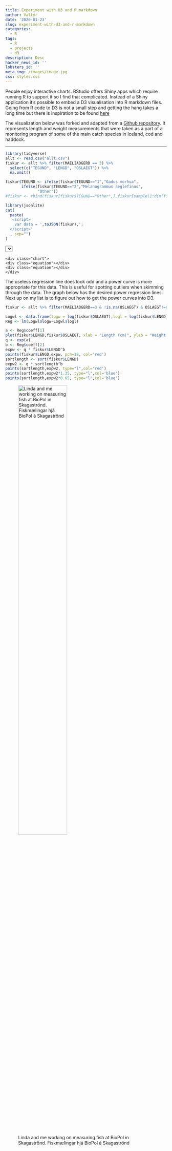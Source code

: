 ```yaml
---
title: Experiment with D3 and R markdown
author: Valtýr
date: '2020-01-23'
slug: experiment-with-d3-and-r-markdown
categories:
  - R
tags:
  - R
  - projects
  - d3
description: Desc
hacker_news_id: ''
lobsters_id: ''
meta_img: /images/image.jpg
css: styles.css
---
```


People enjoy interactive charts. RStudio offers Shiny apps which require running R to support it so I find that complicated. Instead of a Shiny application it's possible to embed a D3 visualisation into R markdown files. Going from R code to D3 is not a small step and getting the hang takes a long time but there is inspiration to be found [here](http://bl.ocks.org/enjalot/raw/211bd42857358a60a936/)

The visualization below was forked and adapted from a [Github repository](https://github.com/jalapic/D3jsR/tree/master/regression). It represents length and weight measurements that were taken as a part of a monitoring program of some of the main catch species in Iceland, cod and haddock.
 
----


```r
library(tidyverse)
allt <- read.csv("allt.csv")
fiskur <- allt %>% filter(MAELIADGERD == 3) %>% 
  select(c("TEGUND", "LENGD", "OSLAEGT")) %>% 
  na.omit()

fiskur$TEGUND <- ifelse(fiskur$TEGUND=="1","Gadus morhua",
       ifelse(fiskur$TEGUND=="2","Melanogrammus aeglefinus",
              "Other"))
#fiskur <- rbind(fiskur[fiskur$TEGUND=="Other",],fiskur[sample(1:dim(fiskur)[1],100),])

library(jsonlite)
cat(
  paste(
  '<script>
    var data = ',toJSON(fiskur),';
  </script>'
  , sep="")
)
```




<!--html_preserve-->
  <div><select id="selector"></select></div>
	<div class="chart">
	<div class="equation"></div>
	<div class="equation"></div>
	</div>
<!--/html_preserve-->

<script src="https://d3js.org/d3.v4.min.js"></script>
<script src="vizjs.js"></script>

The useless regression line does look odd and a power curve is more appropriate for this data. This is useful for spotting outliers when skimming through the data. The graph below has the desired power regression lines. Next up on my list is to figure out how to get the power curves into D3.


```r

fiskur <- allt %>% filter(MAELIADGERD==3 & !is.na(OSLAEGT) & OSLAEGT!=0 & !is.na(LIFUR) & LIFUR!=0 & !is.na(LENGD) & TEGUND==1 & !is.na(SLAEGT) & SLAEGT!=0)

Logwl <- data.frame(logw = log(fiskur$OSLAEGT),logl = log(fiskur$LENGD))
Reg <- lm(Logwl$logw~Logwl$logl)

a <- Reg$coeff[1]
plot(fiskur$LENGD,fiskur$OSLAEGT, xlab = "Length (cm)", ylab = "Weight (g)")
q <- exp(a)
b <- Reg$coeff[2]
expw <- q * fiskur$LENGD^b
points(fiskur$LENGD,expw, pch=18, col='red')
sortlength <- sort(fiskur$LENGD)
expw2 <- q * sortlength^b
points(sortlength,expw2, type="l",col='red')
points(sortlength,expw2*1.35, type="l",col='blue')
points(sortlength,expw2*0.65, type="l",col='blue')

```

![Linda and me working on measuring fish at BioPol in Skagaströnd. Fiskmælingar hjá BioPol á Skagaströnd](/blogg/2020-01-23-experiment-with-d3-and-r-markdown_files/VL.JPG){width=60%}
